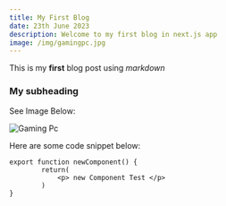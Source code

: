 ```yaml
---
title: My First Blog
date: 23th June 2023
description: Welcome to my first blog in next.js app
image: /img/gamingpc.jpg
---
```

This is my **first** blog post using *markdown*

### My subheading

See Image Below:

![Gaming Pc](/img/gamingpc.jpg)


Here are some code snippet below:

```
export function newComponent() {
        return(
            <p> new Component Test </p>
        )
}

```